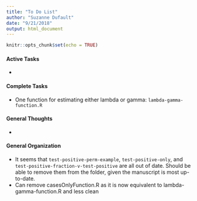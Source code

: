 ```yaml
---
title: "To Do List"
author: "Suzanne Dufault"
date: "9/21/2018"
output: html_document
---
```


```r
knitr::opts_chunk$set(echo = TRUE)
```

#### Active Tasks
*

#### Complete Tasks
* One function for estimating either lambda or gamma: `lambda-gamma-function.R`

#### General Thoughts
*

#### General Organization
* It seems that `test-positive-perm-example`, `test-positive-only`, and `test-positive-fraction-v-test-positive` are all out of date. Should be able to remove them from the folder, given the manuscript is most up-to-date.
* Can remove casesOnlyFunction.R as it is now equivalent to lambda-gamma-function.R and less clean